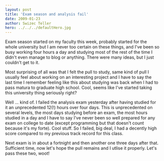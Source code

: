 ```yaml
---
layout: post
title: 'Exam season and analysis fail'
date: 2009-01-23
author: Swizec Teller
hero: ../../../defaultHero.jpg
---
```

Exam season started on my faculty this week, probably started for the whole university but I am never too certain on these things, and I've been so busy working four hours a day and studying most of the rest of the time I didn't even manage to blog or anything. There were many ideas, but I just couldn't get to it.

Most surprising of all was that I felt the pull to study, same kind of pull I usually feel about working on an interesting project and I have to say the last time I remember feeling like this about studying was back when I had to pass matura to graduate high school. Cool, seems like I've started taking this university thing seriously right?

Well ... kind of. I failed the analysis exam yesterday after having studied for it an unprecedented 12(!) hours over four days. This is unprecedented on several levels, the most days studying before an exam, the most hours studied in a day and I have to say I've never been so well prepared for any exam on college to date (except programming but that doesn't count because it's my forte). Cool stuff. So I failed, big deal, I had a decently high score compared to my previous track record for this class.

Next exam is in about a fortnight and then another one three days after that. Sufficient time, now let's hope the pull remains and I utlise it properly. Let's pass these two, woot!
